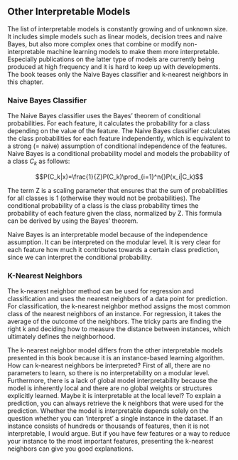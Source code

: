 ## Other Interpretable Models {#other-interpretable}

The list of interpretable models is constantly growing and of unknown size.
It includes simple models such as linear models, decision trees and naive Bayes, but also more complex ones that combine or modify non-interpretable machine learning models to make them more interpretable.
Especially publications on the latter type of models are currently being produced at high frequency and it is hard to keep up with developments.
The book teases only the Naive Bayes classifier and k-nearest neighbors in this chapter.

### Naive Bayes Classifier

The Naive Bayes classifier uses the Bayes' theorem of conditional probabilities.
For each feature, it calculates the probability for a class depending on the value of the feature.
The Naive Bayes classifier calculates the class probabilities for each feature independently, which is equivalent to a strong (= naive) assumption of conditional independence of the features.
Naive Bayes is a conditional probability model and models the probability of a class $C_k$ as follows:

$$P(C_k|x)=\frac{1}{Z}P(C_k)\prod_{i=1}^n{}P(x_i|C_k)$$

The term Z is a scaling parameter that ensures that the sum of probabilities for all classes is 1 (otherwise they would not be probabilities).
The conditional probability of a class is the class probability times the probability of each feature given the class, normalized by Z.
This formula can be derived by using the Bayes' theorem.

Naive Bayes is an interpretable model because of the independence assumption.
It can be interpreted on the modular level.
It is very clear for each feature how much it contributes towards a certain class prediction, since we can interpret the conditional probability.

### K-Nearest Neighbors

The k-nearest neighbor method can be used for regression and classification and uses the nearest neighbors of a data point for prediction.
For classification, the k-nearest neighbor method assigns the most common class of the nearest neighbors of an instance.
For regression, it takes the average of the outcome of the neighbors.
The tricky parts are finding the right k and deciding how to measure the distance between instances, which ultimately defines the neighborhood.


The k-nearest neighbor model differs from the other interpretable models presented in this book because it is an instance-based learning algorithm.
How can k-nearest neighbors be interpreted?
First of all, there are no parameters to learn, so there is no interpretability on a modular level.
Furthermore, there is a lack of global model interpretability because the model is inherently local and there are no global weights or structures explicitly learned.
Maybe it is interpretable at the local level?
To explain a prediction, you can always retrieve the k neighbors that were used for the prediction.
Whether the model is interpretable depends solely on the question whether you can 'interpret' a single instance in the dataset.
If an instance consists of hundreds or thousands of features, then it is not interpretable, I would argue.
But if you have few features or a way to reduce your instance to the most important features, presenting the k-nearest neighbors can give you good explanations.
